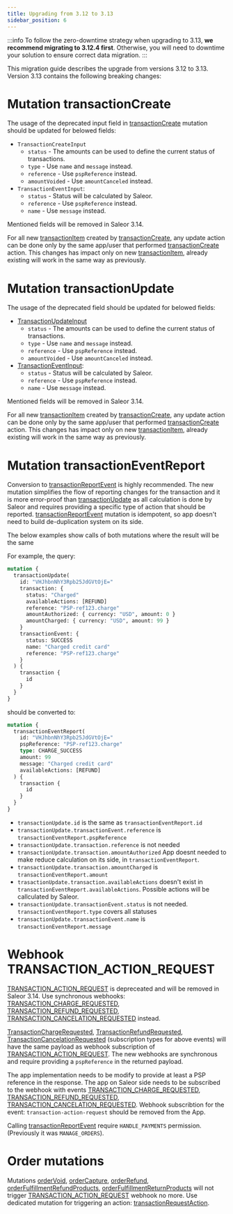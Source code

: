 ```yaml
---
title: Upgrading from 3.12 to 3.13
sidebar_position: 6
---
```


:::info
To follow the zero-downtime strategy when upgrading to 3.13, **we recommend migrating to 3.12.4 first**. Otherwise, you will need to downtime your solution to ensure correct data migration.
:::

This migration guide describes the upgrade from versions 3.12 to 3.13. Version 3.13 contains the following breaking changes:

# Mutation transactionCreate

The usage of the deprecated input field in [transactionCreate](../api-reference/mutations/transaction-create) mutation should be updated for belowed fields:

- `TransactionCreateInput`
  - `status` - The amounts can be used to define the current status of transactions.
  - `type` - Use `name` and `message` instead.
  - `reference` - Use `pspReference` instead.
  - `amountVoided` - Use `amountCanceled` instead.
- `TransactionEventInput`:
  - `status` - Status will be calculated by Saleor.
  - `reference` - Use `pspReference` instead.
  - `name` - Use `message` instead.

Mentioned fields will be removed in Saleor 3.14.

For all new [transactionItem](../api-reference/objects/transaction-item) created by [transactionCreate](../api-reference/mutations/transaction-create), any update action can be done only by the same app/user that performed [transactionCreate](../api-reference/mutations/transaction-create) action. This changes has impact only on new [transactionItem](../api-reference/objects/transaction-item), already existing will work in the same way as previously.

# Mutation transactionUpdate

The usage of the deprecated field should be updated for belowed fields:

- [TransactionUpdateInput](../api-reference/inputs/transaction-create-input)
  - `status` - The amounts can be used to define the current status of transactions.
  - `type` - Use `name` and `message` instead.
  - `reference` - Use `pspReference` instead.
  - `amountVoided` - Use `amountCanceled` instead.
- [TransactionEventInput](../api-reference/inputs/transaction-event-input):
  - `status` - Status will be calculated by Saleor.
  - `reference` - Use `pspReference` instead.
  - `name` - Use `message` instead.

Mentioned fields will be removed in Saleor 3.14.

For all new [transactionItem](../api-reference/objects/transaction-item) created by [transactionCreate](../api-reference/mutations/transaction-create), any update action can be done only by the same app/user that performed [transactionCreate](../api-reference/mutations/transaction-create) action. This changes has impact only on new [transactionItem](../api-reference/objects/transaction-item), already existing will work in the same way as previously.

# Mutation transactionEventReport

Conversion to [transactionReportEvent](../api-reference/mutations/transaction-event-report) is highly recommended. The new mutation simplifies the flow of reporting changes for the transaction and it is more error-proof than [transactionUpdate](../api-reference/mutations/transaction-update) as all calculation is done by Saleor and requires providing a specific type of action that should be reported. [transactionReportEvent](../api-reference/mutations/transaction-event-report) mutation is idempotent, so app doesn't need to build de-duplication system on its side.

The below examples show calls of both mutations where the result will be the same

For example, the query:

```graphql
mutation {
  transactionUpdate(
    id: "VHJhbnNhY3Rpb25JdGVtOjE="
    transaction: {
      status: "Charged"
      availableActions: [REFUND]
      reference: "PSP-ref123.charge"
      amountAuthorized: { currency: "USD", amount: 0 }
      amountCharged: { currency: "USD", amount: 99 }
    }
    transactionEvent: {
      status: SUCCESS
      name: "Charged credit card"
      reference: "PSP-ref123.charge"
    }
  ) {
    transaction {
      id
    }
  }
}
```

should be converted to:

```graphql
mutation {
  transactionEventReport(
    id: "VHJhbnNhY3Rpb25JdGVtOjE="
    pspReference: "PSP-ref123.charge"
    type: CHARGE_SUCCESS
    amount: 99
    message: "Charged credit card"
    availableActions: [REFUND]
  ) {
    transaction {
      id
    }
  }
}
```

- `transactionUpdate.id` is the same as `transactionEventReport.id`
- `transactionUpdate.transactionEvent.reference` is `transactionEventReport.pspReference`
- `transactionUpdate.transaction.reference` is not needed
- `transactionUpdate.transaction.amountAuthorized` App doesnt needed to make reduce calculation on its side, in `transactionEventReport`.
- `transactionUpdate.transaction.amountCharged` is `transactionEventReport.amount`
- `trasactionUpdate.transaction.availableActions` doesn't exist in `transactionEventReport.availableActions`. Possible actions will be callculated by Saleor.
- `transactionUpdate.transactionEvent.status` is not needed. `transactionEventReport.type` covers all statuses
- `transactionUpdate.transactionEvent.name` is `transactionEventReport.message`

# Webhook TRANSACTION_ACTION_REQUEST

[TRANSACTION_ACTION_REQUEST](../api-reference/enums/webhook-event-type-enum#code-style-fontweight-normal-webhookeventtypeenumbtransaction_action_requestbcode) is depreceated and will be removed in Saleor 3.14.
Use synchronous webhooks: [TRANSACTION_CHARGE_REQUESTED](../api-reference/enums/webhook-event-type-enum#code-style-fontweight-normal-webhookeventtypeenumbtransaction_charge_requestedbcode),
[TRANSACTION_REFUND_REQUESTED](../api-reference/enums/webhook-event-type-enum#code-style-fontweight-normal-webhookeventtypeenumbtransaction_refund_requestedbcode), [TRANSACTION_CANCELATION_REQUESTED](../api-reference/enums/webhook-event-type-enum#code-style-fontweight-normal-webhookeventtypeenumbtransaction_cancelation_requestedbcode) instead.

[TransactionChargeRequested](../api-reference/objects/transaction-charge-requested), [TransactionRefundRequested](../api-reference/objects/transaction-refund-requested), [TransactionCancelationRequested](../api-reference/objects/transaction-cancelation-requested) (subscription types for above events) will have the same payload as webhook subscription of [TRANSACTION_ACTION_REQUEST](<[TRANSACTION_ACTION_REQUEST](../api-reference/enums/webhook-event-type-enum#code-style-fontweight-normal-webhookeventtypeenumbtransaction_action_requestbcode)>). The new webhooks are synchronous and require providing a `pspReference` in the returned payload.

The app implementation needs to be modify to provide at least a PSP reference in the response. The app on Saleor side needs to be subscribed to the webhook with events [TRANSACTION_CHARGE_REQUESTED](../api-reference/enums/webhook-event-type-enum#code-style-fontweight-normal-webhookeventtypeenumbtransaction_charge_requestedbcode),
[TRANSACTION_REFUND_REQUESTED](../api-reference/enums/webhook-event-type-enum#code-style-fontweight-normal-webhookeventtypeenumbtransaction_refund_requestedbcode), [TRANSACTION_CANCELATION_REQUESTED](../api-reference/enums/webhook-event-type-enum#code-style-fontweight-normal-webhookeventtypeenumbtransaction_cancelation_requestedbcode). Webhook subscribtion for the event: `transaction-action-request` should be removed from the App.

Calling [transactionReportEvent](../api-reference/mutations/transaction-event-report) require `HANDLE_PAYMENTS` permission. (Previously it was `MANAGE_ORDERS`).

# Order mutations

Mutations [orderVoid](../api-reference/mutations/order-void), [orderCapture](../api-reference/mutations/order-capture), [orderRefund](../api-reference/mutations/order-refund), [orderFulfillmentRefundProducts](../api-reference/mutations/order-fulfillment-refund-products), [orderFulfillmentReturnProducts](../api-reference/mutations/order-fulfillment-return-products) will not trigger [TRANSACTION_ACTION_REQUEST](../api-reference/enums/webhook-event-type-enum#code-style-fontweight-normal-webhookeventtypeenumbtransaction_action_requestbcode) webhook no more. Use dedicated mutation for triggering an action: [transactionRequestAction](../api-reference/mutations/transaction-request-action).

